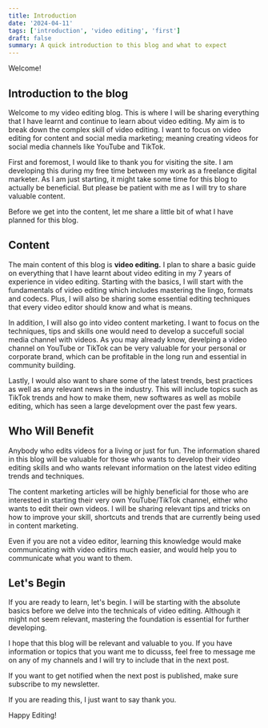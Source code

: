 ```yaml
---
title: Introduction
date: '2024-04-11'
tags: ['introduction', 'video editing', 'first']
draft: false
summary: A quick introduction to this blog and what to expect
---
```


Welcome!

## Introduction to the blog

Welcome to my video editing blog. This is where I will be sharing everything that I have learnt and continue to learn about video editing. My aim is to break down the complex skill of video editing. I want to focus on video editing for content and social media marketing; meaning creating videos for social media channels like YouTube and TikTok. 

First and foremost, I would like to thank you for visiting the site. I am developing this during my free time between my work as a freelance digital marketer. As I am just starting, it might take some time for this blog to actually be beneficial. But please be patient with me as I will try to share valuable content. 

Before we get into the content, let me share a little bit of what I have planned for this blog.

## Content

The main content of this blog is **video editing.** I plan to share a basic guide on everything that I have learnt about video editing in my 7 years of experience in video editing. Starting with the basics, I will start with the fundamentals of video editing which includes mastering the lingo, formats and codecs. Plus, I will also be sharing some essential editing techniques that every video editor should know and what is means. 

In addition, I will also go into video content marketing. I want to focus on the techniques, tips and skills one would need to develop a succefull social media channel with videos. As you may already know, develping a video channel on YouTube or TikTok can be very valuable for your personal or corporate brand, which can be profitable in the long run and essential in community building. 

Lastly, I would also want to share some of the latest trends, best practices as well as any relevant news in the industry. This will include topics such as TikTok trends and how to make them, new softwares as well as mobile editing, which has seen a large development over the past few years. 

## Who Will Benefit

Anybody who edits videos for a living or just for fun. The information shared in this blog will be valuable for those who wants to develop their video editing skills and who wants relevant information on the latest video editing trends and techniques. 

The content marketing articles will be highly beneficial for those who are interested in starting their very own YouTube/TikTok channel, either who wants to edit their own videos. I will be sharing relevant tips and tricks on how to improve your skill, shortcuts and trends that are currently being used in content marketing.

Even if you are not a video editor, learning this knowledge would make communicating with video editirs much easier, and would help you to communicate what you want to them. 

## Let's Begin

If you are ready to learn, let's begin. I will be starting with the absolute basics before we delve into the technicals of video editing. Although it might not seem relevant, mastering the foundation is essential for further developing.

I hope that this blog will be relevant and valuable to you. If you have information or topics that you want me to dicusss, feel free to message me on any of my channels and I will try to include that in the next post. 

If you want to get notified when the next post is published, make sure subscribe to my newsletter. 

If you are reading this, I just want to say thank you.

Happy Editing!